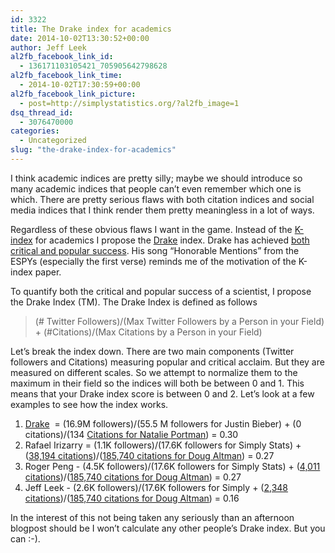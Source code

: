 ```yaml
---
id: 3322
title: The Drake index for academics
date: 2014-10-02T13:30:52+00:00
author: Jeff Leek
al2fb_facebook_link_id:
  - 136171103105421_705905642798628
al2fb_facebook_link_time:
  - 2014-10-02T17:30:59+00:00
al2fb_facebook_link_picture:
  - post=http://simplystatistics.org/?al2fb_image=1
dsq_thread_id:
  - 3076470000
categories:
  - Uncategorized
slug: "the-drake-index-for-academics"
---
```

I think academic indices are pretty silly; maybe we should introduce so many academic indices that people can't even remember which one is which. There are pretty serious flaws with both citation indices and social media indices that I think render them pretty meaningless in a lot of ways.

Regardless of these obvious flaws I want in the game. Instead of the [K-index](http://genomebiology.com/2014/15/7/424) for academics I propose the [Drake](http://www.drakeofficial.com/) index. Drake has achieved [both critical and popular success](http://en.wikipedia.org/wiki/Drake_(rapper)). His song "Honorable Mentions" from the ESPYs (especially the first verse) reminds me of the motivation of the K-index paper.



To quantify both the critical and popular success of a scientist, I propose the Drake Index (TM). The Drake Index is defined as follows

> (# Twitter Followers)/(Max Twitter Followers by a Person in your Field) + (#Citations)/(Max Citations by a Person in your Field)

Let's break the index down. There are two main components (Twitter followers and Citations) measuring popular and critical acclaim. But they are measured on different scales. So we attempt to normalize them to the maximum in their field so the indices will both be between 0 and 1. This means that your Drake index score is between 0 and 2. Let's look at a few examples to see how the index works.

  1. [Drake](https://twitter.com/Drake)  = (16.9M followers)/(55.5 M followers for Justin Bieber) + (0 citations)/(134 [Citations for Natalie Portman](http://scholar.google.com/scholar?hl=en&q=+Natalie+Hershlag&btnG=&as_sdt=1%2C21&as_sdtp=)) = 0.30
  2. Rafael Irizarry = (1.1K followers)/(17.6K followers for Simply Stats) + ([38,194 citations](http://scholar.google.com/citations?user=nFW-2Q8AAAAJ&hl=en&oi=ao))/([185,740 citations for Doug Altman](http://scholar.google.com/citations?view_op=search_authors&hl=en&mauthors=label:biostatistics)) = 0.27
  3. Roger Peng - (4.5K followers)/(17.6K followers for Simply Stats) + ([4,011 citations](http://scholar.google.com/citations?hl=en&view_op=search_authors&mauthors=roger+peng))/([185,740 citations for Doug Altman](http://scholar.google.com/citations?view_op=search_authors&hl=en&mauthors=label:biostatistics)) = 0.27
  4. Jeff Leek - (2.6K followers)/(17.6K followers for Simply + ([2,348 citations](http://scholar.google.com/citations?user=HI-I6C0AAAAJ&hl=en))/([185,740 citations for Doug Altman](http://scholar.google.com/citations?view_op=search_authors&hl=en&mauthors=label:biostatistics)) = 0.16

In the interest of this not being taken any seriously than an afternoon blogpost should be I won't calculate any other people's Drake index. But you can :-).
